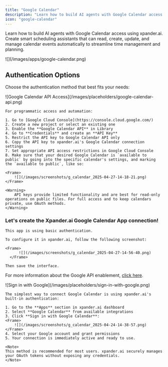 ```yaml
---
title: "Google Calendar"
description: "Learn how to build AI agents with Google Calendar access using xpander.ai. Create smart scheduling assistants that can read, create, update, and manage calendar events automatically to streamline time management and planning."
icon: "google-calendar"
---
```


Learn how to build AI agents with Google Calendar access using xpander.ai. Create smart scheduling assistants that can read, create, update, and manage calendar events automatically to streamline time management and planning.

<Frame>
![](/images/apps/google-calendar.png)
</Frame>


## Authentication Options

Choose the authentication method that best fits your needs:

<Tabs>
  <Tab title="API Access">
    <Frame caption="Google Calendar API access configuration">
      ![Google Calendar API Access](/images/placeholders/google-calendar-api.png)
    </Frame>

    
    For programmatic access and automation:

    1. Go to [Google Cloud Console](https://console.cloud.google.com/)
    2. Create a new project or select an existing one
    3. Enable the **Google Calendar API** in Library
    4. Go to **Credentials** and create an **API Key**
    5. Restrict the API key to Google Calendar API only
    6. Copy the API key to xpander.ai's Google Calendar connection settings
    7. Set appropriate API access restrictions in Google Cloud Console
    8. Make sure that your desired Google Calendar is `available to public` by going into the specific calendar's settings, and marking the `available to public`, like so:
	
    <Frame>
		![](/images/screenshots/g_calendar_2025-04-27-14-18-21.png)
	</Frame>

    <Warning>
        API keys provide limited functionality and are best for read-only operations on public files. For full access and to keep calendars private, use OAuth methods.
    </Warning>
    
   ### Let's create the Xpander.ai Google Calendar App connection!

    This app is using basic authentication. 

    To configure it in xpander.ai, follow the following screenshot:
    
    <Frame>
		  ![](/images/screenshots/g_calendar_2025-04-27-14-56-40.png)
	  </Frame>

    Then save the interface.

   For more information about the Google API enablement, [click here](https://support.google.com/googleapi/answer/6158841?hl=en).

  </Tab>

  <Tab title="Built-in xpander.ai Auth">
    <Frame caption="Sign in with Google using xpander.ai's built-in authentication">
      ![Sign in with Google](/images/placeholders/sign-in-with-google.png)
    </Frame>

    The simplest way to connect Google Calendar is using xpander.ai's built-in authentication:

    1. Go to the **Apps** section in xpander.ai dashboard
    2. Select **Google Calendar** from available integrations
    3. Click **Sign in with Google Calendar**:
    <Frame>
		![](/images/screenshots/g_calendar_2025-04-24-14-38-57.png)
	</Frame>
    4. Select your Google account and grant permissions
    5. Your connection is immediately active and ready to use.

    <Note>
    This method is recommended for most users. xpander.ai securely manages your OAuth tokens without exposing any credentials.
    </Note>

  </Tab>
</Tabs>
